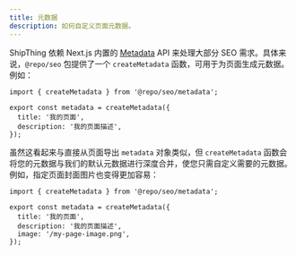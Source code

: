 ```yaml
---
title: 元数据
description: 如何自定义页面元数据。
---
```


ShipThing 依赖 Next.js 内置的 [Metadata](https://nextjs.org/docs/app/building-your-application/optimizing/metadata) API 来处理大部分 SEO 需求。具体来说，`@repo/seo` 包提供了一个 `createMetadata` 函数，可用于为页面生成元数据。例如：

```tsx page.tsx
import { createMetadata } from '@repo/seo/metadata';

export const metadata = createMetadata({
  title: '我的页面',
  description: '我的页面描述',
});
```

虽然这看起来与直接从页面导出 `metadata` 对象类似，但 `createMetadata` 函数会将您的元数据与我们的默认元数据进行深度合并，使您只需自定义需要的元数据。例如，指定页面封面图片也变得更加容易：

```tsx page.tsx {6}
import { createMetadata } from '@repo/seo/metadata';

export const metadata = createMetadata({
  title: '我的页面',
  description: '我的页面描述',
  image: '/my-page-image.png',
});
```
